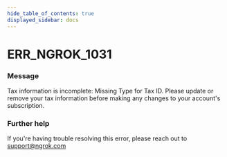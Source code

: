 ```yaml
---
hide_table_of_contents: true
displayed_sidebar: docs
---
```



# ERR_NGROK_1031

### Message
Tax information is incomplete: Missing Type for Tax ID. Please update or remove your tax information before making any changes to your account's subscription.

<ErrorDetails error='err_ngrok_1031' />


### Further help
If you're having trouble resolving this error, please reach out to [support@ngrok.com](mailto:support@ngrok.com?subject=Help%20with%20ERR_NGROK_1031)

